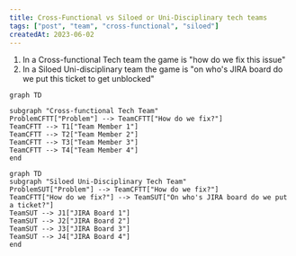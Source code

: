 ```yaml
---
title: Cross-Functional vs Siloed or Uni-Disciplinary tech teams
tags: ["post", "team", "cross-functional", "siloed"]
createdAt: 2023-06-02
---
```


1. In a Cross-functional Tech team the game is "how do we fix this issue"
2. In a Siloed Uni-disciplinary team the game is "on who's JIRA board do we put this ticket to get unblocked"

```text
graph TD

subgraph "Cross-functional Tech Team"
ProblemCFTT["Problem"] --> TeamCFTT["How do we fix?"]
TeamCFTT --> T1["Team Member 1"]
TeamCFTT --> T2["Team Member 2"]
TeamCFTT --> T3["Team Member 3"]
TeamCFTT --> T4["Team Member 4"]
end

```

```text
graph TD
subgraph "Siloed Uni-Disciplinary Tech Team"
ProblemSUT["Problem"] --> TeamCFTT["How do we fix?"]
TeamCFTT["How do we fix?"] --> TeamSUT["On who's JIRA board do we put a ticket?"]
TeamSUT --> J1["JIRA Board 1"]
TeamSUT --> J2["JIRA Board 2"]
TeamSUT --> J3["JIRA Board 3"]
TeamSUT --> J4["JIRA Board 4"]
end
```
